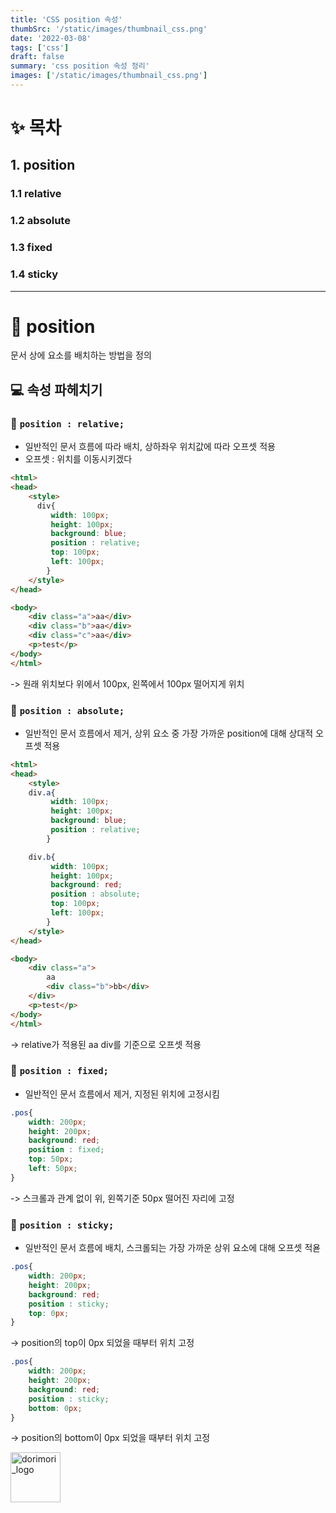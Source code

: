 ```yaml
---
title: 'CSS position 속성'
thumbSrc: '/static/images/thumbnail_css.png'
date: '2022-03-08'
tags: ['css']
draft: false
summary: 'css position 속성 정리'
images: ['/static/images/thumbnail_css.png']
---
```

# ✨ 목차
## 1. position
### 1.1 relative
### 1.2 absolute
### 1.3 fixed
### 1.4 sticky
---   
# 🎈 position
문서 상에 요소를 배치하는 방법을 정의 

## 💻 속성 파헤치기
### 📎 `position : relative;`
- 일반적인 문서 흐름에 따라 배치, 상하좌우 위치값에 따라 오프셋 적용
- 오프셋 : 위치를 이동시키겠다
```html
<html> 
<head>
    <style>
      div{
         width: 100px;
         height: 100px;
         background: blue;
         position : relative;
         top: 100px;
         left: 100px;
        }
    </style>
</head>

<body>
    <div class="a">aa</div>
    <div class="b">aa</div>
    <div class="c">aa</div>
    <p>test</p>
</body>
</html>
```
-> 원래 위치보다 위에서 100px, 왼쪽에서 100px 떨어지게 위치

### 📎 `position : absolute;`
- 일반적인 문서 흐름에서 제거, 상위 요소 중 가장 가까운 position에 대해 상대적 오프셋 적용
```html
<html>
<head>
    <style>
    div.a{
         width: 100px;
         height: 100px;
         background: blue;
         position : relative;
        }

    div.b{
         width: 100px;
         height: 100px;
         background: red;
         position : absolute;
         top: 100px;
         left: 100px;
        }
    </style>
</head>

<body>
    <div class="a">
        aa
        <div class="b">bb</div>
    </div>
    <p>test</p>
</body>
</html>
```
-> relative가 적용된 aa div를 기준으로 오프셋 적용

### 📎 `position : fixed;`
- 일반적인 문서 흐름에서 제거, 지정된 위치에 고정시킴
```css
.pos{
    width: 200px;
    height: 200px;
    background: red;
    position : fixed;
    top: 50px;
    left: 50px;
}
```
-> 스크롤과 관계 없이 위, 왼쪽기준 50px 떨어진 자리에 고정

### 📎 `position : sticky;`
- 일반적인 문서 흐름에 배치, 스크롤되는 가장 가까운 상위 요소에 대해 오프셋 적욛
```css
.pos{
    width: 200px;
    height: 200px;
    background: red;
    position : sticky;
    top: 0px;
}
```
-> position의 top이 0px 되었을 때부터 위치 고정

```css
.pos{
    width: 200px;
    height: 200px;
    background: red;
    position : sticky;
    bottom: 0px;
}
```
-> position의 bottom이 0px 되었을 때부터 위치 고정


<img src="/static/images/dorimori_logo_long.jpg" height="80px" title="logo" alt="dorimori_logo"></img>
